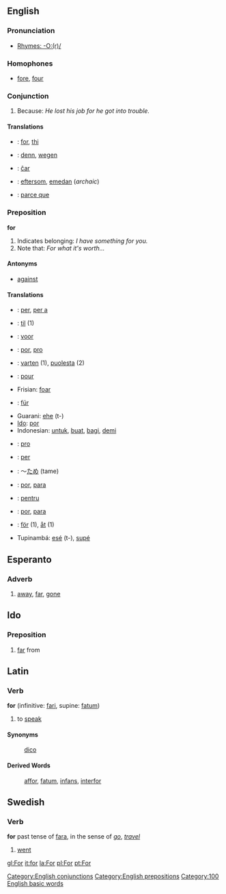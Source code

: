 ==English==

===Pronunciation===
*[[Rhymes:English:-O:(r)/|Rhymes: -O:(r)/]]

===Homophones===
*[[fore]], [[four]]

=== Conjunction ===
# Because: ''He lost his job for he got into trouble.''

==== Translations ====
* {{da}}: [[for]], [[thi]]
* {{de}}: [[denn]], [[wegen]]
* {{eo}}: [[ĉar]]
* {{sv}}: [[eftersom]], [[emedan]] (''archaic'')
* {{fr}}: [[parce que]]

===Preposition===
'''for'''

# Indicates belonging: ''I have something for you.''
# Note that: ''For what it's worth...''

====Antonyms====
*[[against]]
====Translations====
*{{ca}}: [[per]], [[per a]]
*{{da}}: [[til]] (1)
*{{nl}}: [[voor]]
*{{eo}}: [[por]], [[pro]]
*{{fi}}: [[varten]] (1), [[puolesta]] (2)
*{{fr}}: [[pour]]
*Frisian: [[foar]]
*{{de}}: [[für]]
*Guarani: [[ehe]] (t-)
*[[Ido]]: [[por]]
*Indonesian: [[untuk]], [[buat]], [[bagi]], [[demi]]
*{{ia}}: [[pro]]
*{{it}}: [[per]]
*{{ja}}: ～[[ため]] (tame)
*{{pt}}: [[por]], [[para]]
*{{ro}}: [[pentru]]
*{{es}}: [[por]], [[para]]
*{{sv}}: [[för]] (1), [[åt]] (1)
*Tupinambá: [[esé]] (t-), [[supé]]

==Esperanto==

=== Adverb ===
# [[away]], [[far]], [[gone]]

==Ido==
===Preposition===
# [[far]] from

==Latin==
===Verb===
'''for''' (infinitive: [[fari]], supine: [[fatum]])

#to [[speak]]
====Synonyms====
:[[dico]]
====Derived Words====
:[[affor]], [[fatum]], [[infans]], [[interfor]]

==Swedish==
===Verb===
'''for''' past tense of [[fara]], in the sense of ''[[go]]'', ''[[travel]]''

# [[went]]

[[Category:English conjunctions]]
[[Category:English prepositions]]

[[gl:For]]
[[it:for]]
[[la:For]]
[[pl:For]]
[[pt:For]]

[[Category:100 English basic words]]